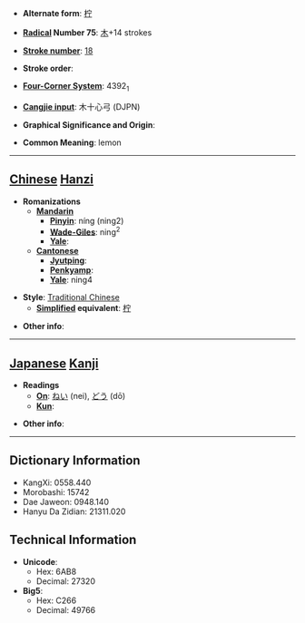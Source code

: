 * '''Alternate form''': [[柠]]

* '''[[Wiktionary:Chinese radical index| Radical]] Number 75''': [[Wiktionary:Chinese radical index 木|木]]+14 strokes

* '''[[Wiktionary:Chinese total strokes index|Stroke number]]''': [[Wiktionary:Chinese total strokes index 18|18]]

* '''Stroke order''': 

* '''[[Wiktionary:Chinese four corner index|Four-Corner System]]''': 4392<sub>1</sub>

* '''[[Wiktionary:Chinese Cangjie index|Cangjie input]]''': 木十心弓 (DJPN)

* '''Graphical Significance and Origin''': 

* '''Common Meaning''': lemon

----

== [[Chinese]] [[Hanzi]] ==

* '''Romanizations'''
** '''[[Mandarin]]'''
*** '''[[Pinyin]]''': níng (ning2)
*** '''[[Wade-Giles]]''': ning<sup>2</sup>
*** '''[[Yale]]''': 
** '''[[Cantonese]]'''
*** '''[[Jyutping]]''':
*** '''[[Penkyamp]]''': 
*** '''[[Yale]]''': ning4

* '''Style''': [[Traditional Chinese]] 
** '''[[Simplified Chinese|Simplified]] equivalent''': [[柠]]

* '''Other info''': 

----

== [[Japanese]] [[Kanji]] ==

* '''Readings'''
** '''[[On]]''': [[ねい]] (nei), [[どう]] (dō)
** '''[[Kun]]''': 

* '''Other info''':  

----

== Dictionary Information ==

* KangXi: 0558.440
* Morobashi: 15742
* Dae Jaweon: 0948.140
* Hanyu Da Zidian: 21311.020

== Technical Information ==

* '''Unicode''':
** Hex: 6AB8
** Decimal: 27320
* '''Big5''':
** Hex: C266
** Decimal: 49766